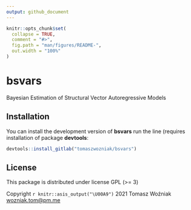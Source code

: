 ```yaml
---
output: github_document
---
```


<!-- README.md is generated from README.Rmd. Please edit that file -->

```r
knitr::opts_chunk$set(
  collapse = TRUE,
  comment = "#>",
  fig.path = "man/figures/README-",
  out.width = "100%"
)
```

# bsvars

Bayesian Estimation of Structural Vector Autoregressive Models

## Installation

You can install the development version of **bsvars** run the line (requires installation of package **devtools**:

``` r
devtools::install_gitlab("tomaszwozniak/bsvars")
```

<!-- ## Example -->

## License

This package is distributed under license GPL (>= 3)

Copyright `r knitr::asis_output("\U00A9")` 2021  Tomasz Woźniak <wozniak.tom@pm.me>

